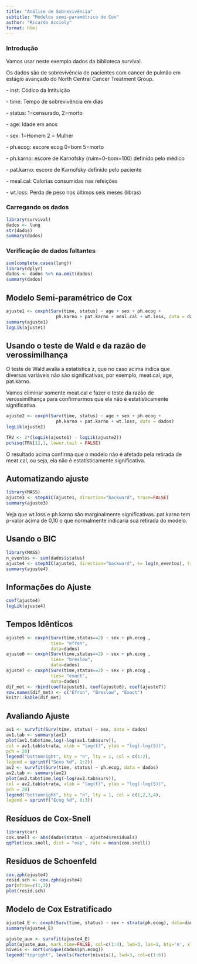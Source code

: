 ```yaml
---
title: "Análise de Sobrevivência"
subtitle: "Modelos semi-paramétrico de Cox"
author: "Ricardo Accioly"
format: html
---
```


### Introdução

Vamos usar neste exemplo dados da biblioteca survival.

Os dados são de sobrevivência de pacientes com cancer de pulmão em estágio avançado do North Central Cancer Treatment Group.

\- inst: Códico da Intituição

\- time: Tempo de sobrevivência em dias

\- status: 1=censurado, 2=morto

\- age: Idade em anos

\- sex: 1=Homem 2 = Mulher

\- ph.ecog: escore ecog 0=bom 5=morto

\- ph.karno: escore de Karnofsky (ruim=0-bom=100) definido pelo médico

\- pat.karno: escore de Karnofsky definido pelo paciente

\- meal.cal: Calorias consumidas nas refeições

\- wt.loss: Perda de peso nos últimos seis meses (libras)

### Carregando os dados

```r
library(survival)
dados <- lung
str(dados)
summary(dados)

```

### Verificação de dados faltantes

```r
sum(complete.cases(lung))
library(dplyr)
dados <- dados %>% na.omit(dados)
summary(dados)
```

## Modelo Semi-paramétrico de Cox

```r
ajuste1 <- coxph(Surv(time, status) ~ age + sex + ph.ecog +
                   ph.karno + pat.karno + meal.cal + wt.loss, data = dados)
summary(ajuste1)
logLik(ajuste1)

```

## Usando o teste de Wald e da razão de verossimilhança

O teste de Wald avalia a estatística z, que no caso acima indica que diversas variáveis não são significativas, por exemplo, meat.cal, age, pat.karno.

Vamos eliminar somente meat.cal e fazer o teste da razão de verossimilhança para confirmarmos que ela não é estatísticamente significativa.

```r
ajuste2 <- coxph(Surv(time, status) ~ age + sex + ph.ecog +
                   ph.karno + pat.karno + wt.loss, data = dados)
logLik(ajuste2)

TRV <- 2*(logLik(ajuste1) - logLik(ajuste2))
pchisq(TRV[1],1, lower.tail = FALSE)
```

O resultado acima confirma que o modelo não é afetado pela retirada de meat.cal, ou seja, ela não é estatísticamente significativa.

## Automatizando ajuste

```r
library(MASS)
ajuste3 <- stepAIC(ajuste1, direction="backward", trace=FALSE)
summary(ajuste3)
```

Veja que wt.loss e ph.karno são marginalmente significativas.
pat.karno tem p-valor acima de 0,10 o que normalmente indicaria sua retirada do modelo.

## Usando o BIC

```r
library(MASS)
n_eventos <- sum(dados$status)
ajuste4 <- stepAIC(ajuste1, direction="backward", k= log(n_eventos), trace=FALSE)
summary(ajuste4)
```


## Informações do Ajuste

```r
coef(ajuste4)
logLik(ajuste4)
```

## Tempos Idênticos

```r
ajuste5 <- coxph(Surv(time,status==2) ~ sex + ph.ecog , 
                 ties= "efron", 
                 data=dados)
ajuste6 <- coxph(Surv(time,status==2) ~ sex + ph.ecog , 
                 ties= "breslow", 
                 data=dados)
ajuste7 <- coxph(Surv(time,status==2) ~ sex + ph.ecog , 
                 ties= "exact", 
                 data=dados)
dif_met <- rbind(coef(ajuste5), coef(ajuste6), coef(ajuste7))
row.names(dif_met) <- c("Efron", "Breslow", "Exact")
knitr::kable(dif_met)
```

## Avaliando Ajuste

```r
av1 <- survfit(Surv(time, status) ~ sex, data = dados)
av1.tab <- summary(av1)
plot(av1.tab$time,log(-log(av1.tab$surv)),
col = av1.tab$strata, xlab = "log(t)", ylab = "log(-log(S))",
pch = 20)
legend("bottomright", bty = "n", lty = 1, col = c(1:2),
legend = sprintf("Sexo %d", 1:2))
av2 <- survfit(Surv(time, status) ~ ph.ecog, data = dados)
av2.tab <- summary(av2)
plot(av2.tab$time,log(-log(av2.tab$surv)),
col = av2.tab$strata, xlab = "log(t)", ylab = "log(-log(S))",
pch = 20)
legend("bottomright", bty = "n", lty = 1, col = c(1,2,3,4),
legend = sprintf("Ecog %d", 0:3))

```

## Resíduos de Cox-Snell

```r
library(car)
cox.snell <- abs(dados$status - ajuste4$residuals)
qqPlot(cox.snell, dist = "exp", rate = mean(cox.snell))
```

## Resíduos de Schoenfeld

```r
cox.zph(ajuste4)
resid.sch <- cox.zph(ajuste4)
par(mfrow=c(1,3))
plot(resid.sch)
```

## Modelo de Cox Estratificado

```r
ajuste4_E <- coxph(Surv(time, status) ~ sex + strata(ph.ecog), data=dados)
summary(ajuste4_E)
```

```r
ajuste_aux <- survfit(ajuste4_E)
plot(ajuste_aux, mark.time=FALSE, col=c(1:4), lwd=3, las=1, bty='n', xlab="Tempo (dias)", ylab="S(t)")
niveis <- sort(unique(dados$ph.ecog))
legend("topright", levels(factor(niveis)), lwd=3, col=c(1:6))
```
